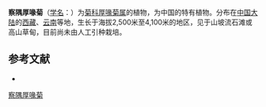 {{Speciesbox
| name = 察隅厚喙菊
| status = 
| status_system = 
| image =
| genus = Dubyaea
| species = tsarongensis
| authority = (W. W. Smith) Stebbins in Journ.
}}

'''察隅厚喙菊'''（[[学名|学名]]：{{lang|la|''Dubyaea tsarongensis''}}）为[[菊科|菊科]][[厚喙菊属|厚喙菊属]]的植物，为中国的特有植物。分布在[[中国大陆|中国大陆]]的[[西藏|西藏]]、[[云南|云南]]等地，生长于海拔2,500米至4,100米的地区，见于山坡流石滩或高山草甸，目前尚未由人工引种栽培。

== 参考文献 ==
<div class="references-small">
* {{cite web| url =http://www.bioinfo.cn/db05/KmzwSpecies.php?action=view&id=4734| title =察隅厚喙菊| work =《中国高等植物数据库全库》| publisher =中国科学院微生物研究所| author =昆明植物研究所| accessdate =2009-02-25| deadurl =yes| archiveurl =https://web.archive.org/web/20160305084939/http://www.bioinfo.cn/db05/KmzwSpecies.php?action=view&id=4734| archivedate =2016-03-05}}
</div>
{{Taxonbar|from=Q10955255}}

[[Category:厚喙菊属|察隅厚喙菊]]


{{植物小作品}}